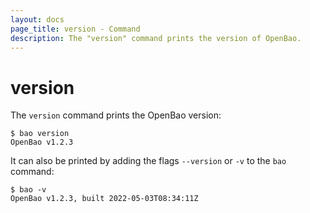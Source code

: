 ```yaml
---
layout: docs
page_title: version - Command
description: The "version" command prints the version of OpenBao.
---
```


# version

The `version` command prints the OpenBao version:

```shell-session
$ bao version
OpenBao v1.2.3
```

It can also be printed by adding the flags `--version` or `-v` to the `bao` command:

```shell-session
$ bao -v
OpenBao v1.2.3, built 2022-05-03T08:34:11Z
```

